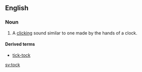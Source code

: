 ==English==

===Noun===
{{en-noun}}

# {{context|used in conjunction with [[tick]]}} A [[click]]ing sound similar to one made by the hands of a clock.

====Derived terms====
* [[tick-tock]]

[[sv:tock]]